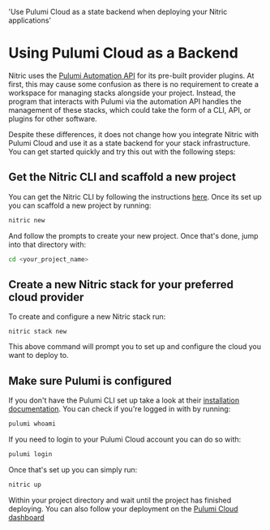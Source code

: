   'Use Pulumi Cloud as a state backend when deploying your Nitric applications'

# Using Pulumi Cloud as a Backend

Nitric uses the [Pulumi Automation API](https://www.pulumi.com/automation/) for its pre-built provider plugins. At first, this may cause some confusion as there is no requirement to create a workspace for managing stacks alongside your project. Instead, the program that interacts with Pulumi via the automation API handles the management of these stacks, which could take the form of a CLI, API, or plugins for other software.

Despite these differences, it does not change how you integrate Nitric with Pulumi Cloud and use it as a state backend for your stack infrastructure. You can get started quickly and try this out with the following steps:

## Get the Nitric CLI and scaffold a new project

You can get the Nitric CLI by following the instructions [here](https://nitric.io/docs/installation). Once its set up you can scaffold a new project by running:

```bash
nitric new
```

And follow the prompts to create your new project. Once that's done, jump into that directory with:

```bash
cd <your_project_name>
```

## Create a new Nitric stack for your preferred cloud provider

To create and configure a new Nitric stack run:

```
nitric stack new
```

This above command will prompt you to set up and configure the cloud you want to deploy to.

## Make sure Pulumi is configured

If you don't have the Pulumi CLI set up take a look at their [installation documentation](https://www.pulumi.com/docs/get-started/install/). You can check if you're logged in with by running:

```bash
pulumi whoami
```

If you need to login to your Pulumi Cloud account you can do so with:

```bash
pulumi login
```

Once that's set up you can simply run:

```bash
nitric up
```

Within your project directory and wait until the project has finished deploying. You can also follow your deployment on the [Pulumi Cloud dashboard](https://app.pulumi.com)
